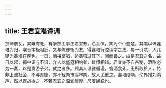 ```yaml
---
---
---
```

title: 王君宜唱谭调
---



京师票友，实繁有徒，有学部主事王君宜者，名益保，实为个中翘楚。其唱以谭鑫培为归，喉音本极相近，又与陈彦衡为友，得鑫培行腔读字之法，每一引吭，人几疑为鑫培在座也。一日，酒楼宴唱，适鑫培过其下，闻而善之。由是君宜之名，益日以起，都中识与不识，介人以盛筵相约者，趾恒相错。君宜亦不自吝秘，酒酣必为一奏，以是贵游子弟，就之者多。顾其人温雅循谨，舍酒食外，无所取於人，特非上流社会，不与周旋，亦不轻向市廛串票，故人尤重之。鑫培继响，伶界推刘鸿声，然以野战得之，不若君宜之温润醇厚，尺度娴稳也。